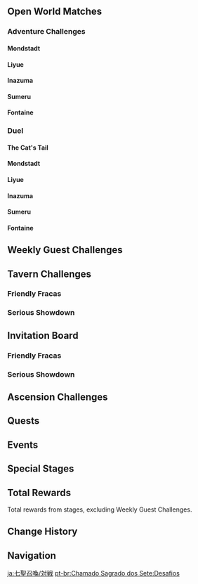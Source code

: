 {{GeniusInvokationTCGTabs}}

==Open World Matches==
===Adventure Challenges===
====Mondstadt====
{{Genius Invokation TCG Stage List|Open World Match Stages&Adventure Challenge Stages&Mondstadt|resultsheader=There are '''%PAGES%''' Adventure Challenges in [[Mondstadt]]:}}

====Liyue====
{{Genius Invokation TCG Stage List|Open World Match Stages&Adventure Challenge Stages&Liyue|resultsheader=There are '''%PAGES%''' Adventure Challenges in [[Liyue]]:}}

====Inazuma====
{{Genius Invokation TCG Stage List|Open World Match Stages&Adventure Challenge Stages&Inazuma|resultsheader=There are '''%PAGES%''' Adventure Challenges in [[Inazuma]]:}}

====Sumeru====
{{Genius Invokation TCG Stage List|Open World Match Stages&Adventure Challenge Stages&Sumeru|resultsheader=There are '''%PAGES%''' Adventure Challenges in [[Sumeru]]:}}

====Fontaine====
{{Genius Invokation TCG Stage List|Open World Match Stages&Adventure Challenge Stages&Fontaine|resultsheader=There are '''%PAGES%''' Adventure Challenges in [[Fontaine]]:}}

===Duel===
====The Cat's Tail====
{{Genius Invokation TCG Stages/Gallery|Open World Match Stages&Duel Stages&The Cat's Tail|resultsheader=There are '''%PAGES%''' Duels in [[The Cat's Tail]]:}}

====Mondstadt====
{{Genius Invokation TCG Stage List|Open World Match Stages&Duel Stages&Mondstadt|oneresultheader=There is '''%PAGES%''' Duel in [[Mondstadt]]|resultsheader=There are '''%PAGES%''' Duels in [[Mondstadt]]:}}

====Liyue====
{{Genius Invokation TCG Stage List|Open World Match Stages&Duel Stages&Liyue|resultsheader=There are '''%PAGES%''' Duels in [[Liyue]]:}}

====Inazuma====
{{Genius Invokation TCG Stage List|Open World Match Stages&Duel Stages&Inazuma|resultsheader=There are '''%PAGES%''' Duels in [[Inazuma]]:}}

====Sumeru====
{{Genius Invokation TCG Stage List|Open World Match Stages&Duel Stages&Sumeru|resultsheader=There are '''%PAGES%''' Duels in [[Sumeru]]:}}

====Fontaine====
{{Genius Invokation TCG Stage List|Open World Match Stages&Duel Stages&Fontaine|resultsheader=There are '''%PAGES%''' Duels in [[Fontaine]]:}}

==Weekly Guest Challenges==
{{Genius Invokation TCG Stages/Gallery|Weekly Guest Challenge|resultsheader=There are '''%PAGES%''' [[Weekly Guest Challenge Stage]]s:}}

==Tavern Challenges==
===Friendly Fracas===
{{Genius Invokation TCG Stage List|Friendly Fracas|category=Tavern Challenge Stages|resultsheader=There are '''%PAGES%''' Friendly Fracas [[Tavern Challenge Stage]]s:}}

===Serious Showdown===
{{Genius Invokation TCG Stage List|Serious Showdown|category=Tavern Challenge Stages|resultsheader=There are '''%PAGES%''' Serious Showdown [[Tavern Challenge Stage]]s:}}

==Invitation Board==
===Friendly Fracas===
{{Genius Invokation TCG Stage List|Friendly Fracas|category=Invitation Board Stages|resultsheader=There are '''%PAGES%''' Friendly Fracas Stage [[Invitation Board Stage]]s:}}

===Serious Showdown===
{{Genius Invokation TCG Stage List|Serious Showdown|category=Invitation Board Stages|resultsheader=There are '''%PAGES%''' Serious Showdown [[Invitation Board Stage]]s:}}

==Ascension Challenges==
{{Genius Invokation TCG Stage List|Stage&Ascension Challenge|resultsheader=There are '''%PAGES%''' [[Ascension Challenge Stage]]s:}}

==Quests==
{{Genius Invokation TCG Stage List|Quest|not1=Ascension Challenge Stages|resultsheader=There are '''%PAGES%''' Quest Stages:|oneresultheader=There is '''%PAGES%''' Quest Stage:}}

==Events==
{{Genius Invokation TCG Stage List|Event|resultsheader=There are '''%PAGES%''' Event Stages:|oneresultheader=There is '''%PAGES%''' Event Stage:}}

==Special Stages==
{{Genius Invokation TCG Stage List|Special|resultsheader=There are '''%PAGES%''' Special Stages:}}

==Total Rewards==
Total rewards from stages, excluding Weekly Guest Challenges.
{{Genius Invokation TCG Rewards|not1=Weekly Guest Challenge Stages}}

==Change History==
{{Change History|3.3}}

==Navigation==
{{Genius Invokation TCG Stages Navbox}}

[[ja:七聖召喚/対戦]]
[[pt-br:Chamado Sagrado dos Sete:Desafios]]